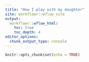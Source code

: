 ```yaml
---
title: "How I play with my daughter"
site: workflowr::wflow_site
output:
  workflowr::wflow_html:
    toc: true
    toc_depth: 4
editor_options:
  chunk_output_type: console
---
```


```r
knitr::opts_chunk$set(echo = TRUE)
```
